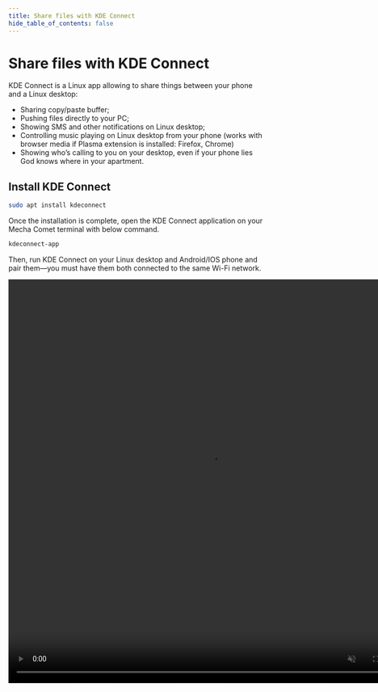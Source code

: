 ```yaml
---
title: Share files with KDE Connect
hide_table_of_contents: false
---
```


# Share files with KDE Connect
KDE Connect is a Linux app allowing to share things between your phone and a Linux desktop:

- Sharing copy/paste buffer;
- Pushing files directly to your PC;
- Showing SMS and other notifications on Linux desktop;
- Controlling music playing on Linux desktop from your phone (works with browser media if Plasma extension is installed: Firefox, Chrome)
- Showing who’s calling to you on your desktop, even if your phone lies God knows where in your apartment.

## Install KDE Connect

```bash
sudo apt install kdeconnect
```
Once the installation is complete, open the KDE Connect application on your Mecha Comet terminal with below command.

```bash
kdeconnect-app
```
Then, run KDE Connect on your Linux desktop and Android/IOS phone and pair them—you must have them both connected to the same Wi-Fi network.

<div style={{ display: 'flex', justifyContent: 'center', alignItems: 'center', margin: '0 0' }}>
  <video controls autoPlay loop muted width="800" height="800">
    <source src="https://web-assets.mecha.so/developers-v1/remote-access/kde-connect-demo.mp4" type="video/mp4" />
    Your browser does not support the video tag.
  </video>
</div>


